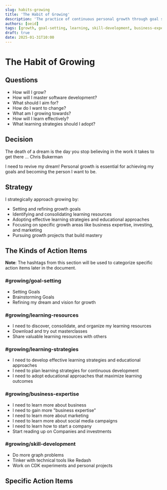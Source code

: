 ```yaml
---
slug: habits-growing
title: 'The Habit of Growing'
description: 'The practice of continuous personal growth through goal setting, learning strategies, skill development, and pursuing growth projects'
authors: [oeid]
tags: [growth, goal-setting, learning, skill-development, business-expertise, marketing, personal-development]
draft: true
date: 2025-01-31T10:00
---
```


# The Habit of Growing 

## Questions

- How will I grow?
- How will I master software development?
- What should I aim for?
- How do I want to change?
- What am I growing towards?
- How will I learn effectively?
- What learning strategies should I adopt?

## Decision

The death of a dream is the day you stop believing in the work it takes to get there ... Chris Bukerman

I need to revive my dream! Personal growth is essential for achieving my goals and becoming the person I want to be.

## Strategy

I strategically approach growing by:
- Setting and refining growth goals
- Identifying and consolidating learning resources
- Adopting effective learning strategies and educational approaches
- Focusing on specific growth areas like business expertise, investing, and marketing
- Pursuing growth projects that build mastery

## The Kinds of Action Items

**Note**: The hashtags from this section will be used to categorize specific action items later in the document.

### #growing/goal-setting
- Setting Goals
- Brainstorming Goals
- Refining my dream and vision for growth

### #growing/learning-resources
- I need to discover, consolidate, and organize my learning resources
- Download and try out masterclasses
- Share valuable learning resources with others

### #growing/learning-strategies
- I need to develop effective learning strategies and educational approaches
- I need to plan learning strategies for continuous development
- I need to adopt educational approaches that maximize learning outcomes

### #growing/business-expertise
- I need to learn more about business
- I need to gain more "business expertise"
- I need to learn more about marketing
- I need to learn more about social media campaigns
- I need to learn how to start a company
- Start reading up on Companies and investments

### #growing/skill-development
- Do more graph problems
- Tinker with technical tools like Redash
- Work on CDK experiments and personal projects

## Specific Action Items